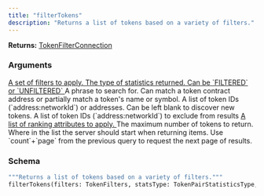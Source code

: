 ```yaml
---
title: "filterTokens"
description: "Returns a list of tokens based on a variety of filters."
---
```


**Returns:** [TokenFilterConnection](/api-reference/types#tokenfilterconnection)

### Arguments

<a href="/api-reference/input-objects#tokenfilters">
  <ResponseField name="filters" type="TokenFilters">
    A set of filters to apply.
  </ResponseField>
</a>

<a href="/api-reference/enums#tokenpairstatisticstype">
  <ResponseField name="statsType" type="TokenPairStatisticsType">
    The type of statistics returned. Can be `FILTERED` or `UNFILTERED`
  </ResponseField>
</a>

<ResponseField name="phrase" type="String">
  A phrase to search for. Can match a token contract address or partially match a token's name or symbol.
</ResponseField>

<ResponseField name="tokens" type="[String]">
  A list of token IDs (`address:networkId`) or addresses. Can be left blank to discover new tokens.
</ResponseField>

<ResponseField name="excludeTokens" type="[String]">
  A list of token IDs (`address:networkId`) to exclude from results
</ResponseField>

<a href="/api-reference/input-objects#tokenranking">
  <ResponseField name="rankings" type="[TokenRanking]">
    A list of ranking attributes to apply.
  </ResponseField>
</a>

<ResponseField name="limit" type="Int">
  The maximum number of tokens to return.
</ResponseField>

<ResponseField name="offset" type="Int">
  Where in the list the server should start when returning items. Use `count`+`page` from the previous query to request the next page of results.
</ResponseField>

### Schema


```graphql 
"""Returns a list of tokens based on a variety of filters."""
filterTokens(filters: TokenFilters, statsType: TokenPairStatisticsType, phrase: String, tokens: [String], excludeTokens: [String], rankings: [TokenRanking], limit: Int, offset: Int): TokenFilterConnection
```
